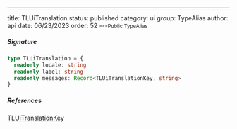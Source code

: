 ---
title: TLUiTranslation
status: published
category: ui
group: TypeAlias
author: api
date: 06/23/2023
order: 52
---<Small>Public TypeAlias</Small>




##### Signature


```ts
type TLUiTranslation = {
  readonly locale: string
  readonly label: string
  readonly messages: Record<TLUiTranslationKey, string>
}
```

##### References

[TLUiTranslationKey](/gen/ui/TLUiTranslationKey-type)

